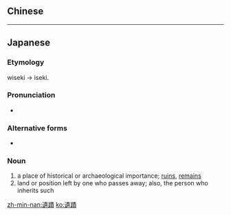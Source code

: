 {{also|遗迹}}
==Chinese==
{{zh-see|遺跡|v}}

----

==Japanese==
{{ja-kanjitab|い|せき|yomi=o}}

===Etymology===
wiseki → iseki.

===Pronunciation===
* {{IPA|/iseki/|lang=ja}}

===Alternative forms===
* {{l|ja|遺跡}}

===Noun===
{{ja-noun|いせき|hhira=ゐせき}}

# a place of historical or archaeological importance; [[ruin]]s, [[remains]]
# land or position left by one who passes away; also, the person who inherits such

[[zh-min-nan:遺蹟]]
[[ko:遺蹟]]